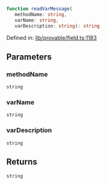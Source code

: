 ```ts
function readVarMessage(
   methodName: string, 
   varName: string, 
   varDescription: string): string
```

Defined in: [lib/provable/field.ts:1183](https://github.com/o1-labs/o1js/blob/46b9772d07785397c4bd76a102bc9f6730d321bb/src/lib/provable/field.ts#L1183)

## Parameters

### methodName

`string`

### varName

`string`

### varDescription

`string`

## Returns

`string`
